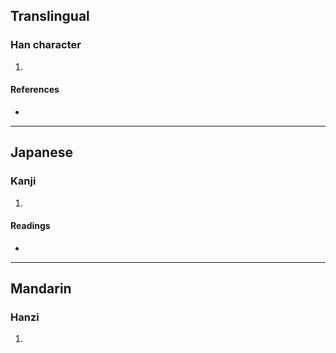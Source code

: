 {{character info/new}}
==Translingual==

===Han character===
{{Han char|rn=19|rad=力|as=12|sn=14|four=|canj=HBKS,XHBKS|ids=⿰喬力}}

# {{defn|Han|sort=力12}}

====References====
* {{Han ref|kx=0149.190|dkj=02442|hdz=10380.120|uh=52EA|ud=21226}}

----

==Japanese==

===Kanji===
{{ja-kanji|grade=|rs=力12}}

# {{defn|lang=ja|sort=力12}}

====Readings====
* {{ja-readings|on=[[きゃく]] (kyaku), [[がく]] (gaku)|kun=[[すすむ]] (susumu)}}

----

==Mandarin==

===Hanzi===
{{cmn-hanzi|pin=[[jué]] ([[jue2]])|wg=chüeh<sup>2</sup>}}

# {{defn|lang=cmn|sort=力12}}